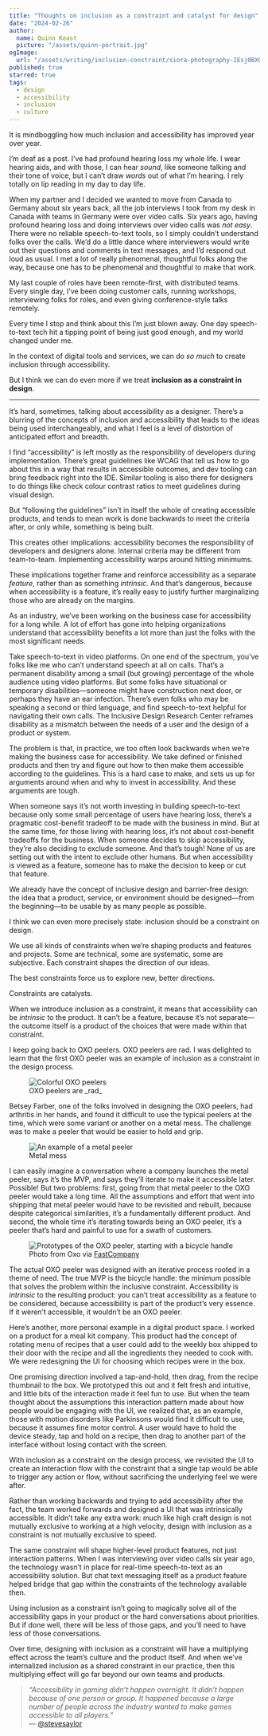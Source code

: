 ```yaml
---
title: "Thoughts on inclusion as a constraint and catalyst for design"
date: "2024-02-26"
author:
  name: Quinn Keast
  picture: "/assets/quinn-portrait.jpg"
ogImage:
  url: "/assets/writing/inclusion-constraint/siora-photography-IEsj0BXQMCI-unsplash.jpg"
published: true
starred: true
tags:
  - design
  - accessibility
  - inclusion
  - culture
---
```


It is mindboggling how much inclusion and accessibility has improved year over year.

I’m deaf as a post. I’ve had profound hearing loss my whole life. I wear hearing aids, and with those, I can hear _sound_, like someone talking and their tone of voice, but I can’t draw _words_ out of what I’m hearing. I rely totally on lip reading in my day to day life.

When my partner and I decided we wanted to move from Canada to Germany about six years back, all the job interviews I took from my desk in Canada with teams in Germany were over video calls. Six years ago, having profound hearing loss and doing interviews over video calls was _not easy_. There were no reliable speech-to-text tools, so I simply couldn’t understand folks over the calls. We’d do a little dance where interviewers would write out their questions and comments in text messages, and I’d respond out loud as usual. I met a lot of really phenomenal, thoughtful folks along the way, because one has to be phenomenal and thoughtful to make that work.

My last couple of roles have been remote-first, with distributed teams. Every single day, I’ve been doing customer calls, running workshops, interviewing folks for roles, and even giving conference-style talks remotely.

Every time I stop and think about this I’m just blown away. One day speech-to-text tech hit a tipping point of being just good enough, and my world changed under me.

In the context of digital tools and services, we can do _so much_ to create inclusion through accessibility.

But I think we can do even more if we treat **inclusion as a constraint in design**.

----

It’s hard, sometimes, talking about accessibility as a designer. There’s a blurring of the concepts of inclusion and accessibility that leads to the ideas being used interchangeably, and what I feel is a level of distortion of anticipated effort and breadth.

I find “accessibility” is left mostly as the responsibility of developers during implementation. There’s great guidelines like WCAG that tell us how to go about this in a way that results in accessible outcomes, and dev tooling can bring feedback right into the IDE. Similar tooling is also there for designers to do things like check colour contrast ratios to meet guidelines during visual design.

But “following the guidelines” isn’t in itself the whole of creating accessible products, and tends to mean work is done backwards to meet the criteria after, or only while, something is being built.

This creates other implications: accessibility becomes the responsibility of developers and designers alone. Internal criteria may be different from team-to-team. Implementing accessibility warps around hitting minimums.

These implications together frame and reinforce accessibility as a separate _feature_, rather than as something _intrinsic_. And that’s dangerous, because when accessibility is a feature, it’s really easy to justify further marginalizing those who are already on the margins.

As an industry, we’ve been working on the business case for accessibility for a long while. A lot of effort has gone into helping organizations understand that accessibility benefits a lot more than just the folks with the most significant needs.

Take speech-to-text in video platforms. On one end of the spectrum, you’ve folks like me who can’t understand speech at all on calls. That’s a permanent disability among a small (but growing) percentage of the whole audience using video platforms. But some folks have situational or temporary disabilities—someone might have construction next door, or perhaps they have an ear infection. There’s even folks who may be speaking a second or third language, and find speech-to-text helpful for navigating their own calls. The Inclusive Design Research Center reframes disability as a mismatch between the needs of a user and the design of a product or system.

The problem is that, in practice, we too often look backwards when we’re making the business case for accessibility. We take defined  or finished products and then try and figure out how to then make them accessible according to the guidelines. This is a hard case to make, and sets us up for arguments around when and why to invest in accessibility. And these arguments are tough.

When someone says it’s not worth investing in building speech-to-text because only some small percentage of users have hearing loss, there’s a pragmatic cost-benefit tradeoff to be made with the business in mind. But at the same time, for those living with hearing loss, it’s not about cost-benefit tradeoffs for the business. When someone decides to skip accessibility, they’re also deciding to exclude someone. And that’s tough! None of us are setting out with the intent to exclude other humans. But when accessibility is viewed as a feature, someone has to make the decision to keep or cut that feature.

We already have the concept of inclusive design and barrier-free design: the idea that a product, service, or environment should be designed—from the beginning—to be usable by as many people as possible.

I think we can even more precisely state: inclusion should be a constraint on design.

We use all kinds of constraints when we’re shaping products and features and projects. Some are technical, some are systematic, some are subjective. Each constraint shapes the direction of our ideas.

The best constraints force us to explore new, better directions.

Constraints are catalysts.

When we introduce inclusion as a constraint, it means that accessibility can be _intrinsic_ to the product. It can’t be a feature, because it’s not separate—the outcome itself is a product of the choices that were made within that constraint.

I keep going back to OXO peelers. OXO peelers are rad. I was delighted to learn that the first OXO peeler was an example of inclusion as a constraint in the design process.

<figure class="mt-8">
<img src="/assets/writing/inclusion-constraint/oxo-peelers.jpg" alt="Colorful OXO peelers" />
<figcaption>OXO peelers are _rad_</figcaption>
</figure>

Betsey Farber, one of the folks involved in designing the OXO peelers, had arthritis in her hands, and found it difficult to use the typical peelers at the time, which were some variant or another on a metal mess. The challenge was to make a peeler that would be easier to hold and grip.

<figure class="mt-8">
<img src="/assets/writing/inclusion-constraint/metal-peeler.jpeg" alt="An example of a metal peeler" />
<figcaption>Metal mess</figcaption>
</figure>

I can easily imagine a conversation where a company launches the metal peeler, says it’s the MVP, and says they’ll iterate to make it accessible later. Possible! But two problems: first, going from that metal peeler to the OXO peeler would take a long time. All the assumptions and effort that went into shipping that metal peeler would have to be revisited and rebuilt, because despite categorical similarities, it’s a fundamentally different product. And second, the whole time it’s iterating towards being an OXO peeler, it’s a peeler that’s hard and painful to use for a swath of customers.

<figure class="mt-8">
<img src="/assets/writing/inclusion-constraint/oxo-peeler-prototypes.jpg" alt="Prototypes of the OXO peeler, starting with a bicycle handle" />
<figcaption>Photo from Oxo via <a href="https://www.fastcompany.com/90239156/the-untold-story-of-the-vegetable-peeler-that-changed-the-world" target="_blank">FastCompany</a></figcaption>
</figure>

The actual OXO peeler was designed with an iterative process rooted in a theme of need. The true MVP is the bicycle handle: the minimum possible that solves the problem within the inclusive constraint. Accessibility is _intrinsic_ to the resulting product: you can’t treat accessibility as a feature to be considered, because accessibility is part of the product’s very essence. If it weren’t accessible, it wouldn’t be an OXO peeler.

Here’s another, more personal example in a digital product space. I worked on a product for a meal kit company. This product had the concept of rotating menu of recipes that a user could add to the weekly box shipped to their door with the recipe and all the ingredients they needed to cook with. We were redesigning the UI for choosing which recipes were in the box.

One promising direction involved a tap-and-hold, then drag, from the recipe thumbnail to the box. We prototyped this out and it felt fresh and intuitive, and little bits of the interaction made it feel fun to use. But when the team thought about the assumptions this interaction pattern made about how people would be engaging with the UI, we realized that, as an example, those with motion disorders like Parkinsons would find it difficult to use, because it assumes fine motor control. A user would have to hold the device steady, tap and hold on a recipe, then drag to another part of the interface without losing contact with the screen.

With inclusion as a constraint on the design process, we revisited the UI to create an interaction flow with the constraint that a single tap would be able to trigger any action or flow, without sacrificing the underlying feel we were after.

Rather than working backwards and trying to add accessibility after the fact, the team worked forwards and designed a UI that was intrinsically accessible. It didn’t take any extra work: much like high craft design is not mutually exclusive to working at a high velocity, design with inclusion as a constraint is not mutually exclusive to speed.

The same constraint will shape higher-level product features, not just interaction patterns. When I was interviewing over video calls six year ago, the technology wasn’t in place for real-time speech-to-text as an accessibility solution. But chat text messaging itself as a product feature helped bridge that gap within the constraints of the technology available then.

Using inclusion as a constraint isn’t going to magically solve all of the accessibility gaps in your product or the hard conversations about priorities. But if done well, there will be less of those gaps, and you’ll need to have less of those conversations.

Over time, designing with inclusion as a constraint will have a multiplying effect across the team’s culture and the product itself. And when we’ve internalized inclusion as a shared constraint in our practice, then this multiplying effect will go far beyond our own teams and products.

>_“Accessibility in gaming didn’t happen overnight. It didn’t happen because of one person or group. It happened because a large number of people across the industry wanted to make games accessible to all players.”_<br />
&mdash; <a href="https://twitter.com/stevesaylor/status/1405545862336483330" target="_blank">@stevesaylor</a>
